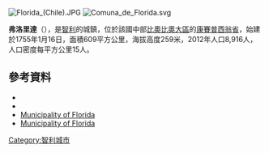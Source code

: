 [[Image:Florida_(Chile).JPG|right]]
[[Image:Comuna_de_Florida.svg|right]]

'''弗洛里達'''（{{lang-es|Florida}}），是[[智利|智利]]的城鎮，位於該國中部[[比奧比奧大區|比奧比奧大區]]的[[康賽普西翁省_(智利)|康賽普西翁省]]，始建於1755年1月16日，面積609平方公里，海拔高度259米，2012年人口8,916人，人口密度每平方公里15人。

{{Coord|36|49|S|72|40|W|display=title}}

==參考資料==
*{{Cite web|url=http://www.muniflorida.cl/|title=Municipality of Florida|accessdate=21 August 2010|language=es|archive-date=2015-04-26|archive-url=https://web.archive.org/web/20150426103050/http://www.muniflorida.cl/|dead-url=yes}}
*{{cite web |url= http://www.ine.cl/canales/chile_estadistico/censos_poblacion_vivienda/censo_pobl_vivi.php |title= National Statistics Institute |accessdate= 21 August 2010 |language= es |archive-date= 2019-01-06 |archive-url= https://web.archive.org/web/20190106234357/http://www.ine.cl/404.html?aspxerrorpath=%2Fcanales%2Fchile_estadistico%2Fcensos_poblacion_vivienda%2Fcenso_pobl_vivi.php |dead-url= no }}
*[http://www.muniflorida.cl/ Municipality of Florida] {{Wayback|url=http://www.muniflorida.cl/ |date=20150426103050 }}
*[http://www.muniflorida.cl/ Municipality of Florida] {{Wayback|url=http://www.muniflorida.cl/ |date=20150426103050 }}

{{Chile-geo-stub}}
[[Category:智利城市|Category:智利城市]]